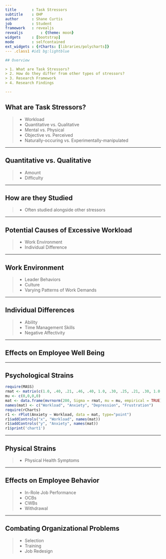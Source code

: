 ```yaml
---
title       : Task Stressors
subtitle    : OHP
author      : Shane Curtis
job         : Student
framework   : revealjs
revealjs		: {theme: moon}
widgets     : [bootstrap]   
mode        : selfcontained
ext_widgets	: {rCharts: [libraries/polycharts]}
--- .class1 #id1 bg:lightblue

## Overview

> 1. What are Task Stressors?
> 2. How do they differ from other types of stressors?
> 3. Research Framework
> 4. Research Findings

---
```


## What are Task Stressors?

> - Workload
>  - Quantitative vs. Qualitative
>  - Mental vs. Physical
>  - Objective vs. Perceived
>  - Naturally-occuring vs. Experimentally-manipulated

---

## Quantitative vs. Qualitative

> - Amount
> - Difficulty

---

## How are they Studied

> - Often studied alongside other stressors

---

## Potential Causes of Excessive Workload

> - Work Environment
> - Individual Difference

---

## Work Environment

> - Leader Behaviors
> - Culture
> - Varying Patterns of Work Demands

---

## Individual Differences

> - Ability
> - Time Management Skills
> - Negative Affectivity

---

## Effects on Employee Well Being

---

## Psychological Strains

```r
require(MASS)
rmat <- matrix(c(1.0, .40, .21, .46, .40, 1.0, .30, .25, .21, .30, 1.0, .10, .46, .25, .10, 1.0), nrow = 4, byrow = T)
mu <- c(0,0,0,0)
mat <- data.frame(mvrnorm(200, Sigma = rmat, mu = mu, empirical = TRUE))
names(mat) <- c("Workload", "Anxiety", "Depression", "Frustration")
require(rCharts)
r1 <- rPlot(Anxiety ~ Workload, data = mat, type="point")
r1$addControls("x", "Workload", names(mat))
r1$addControls("y", "Anxiety", names(mat))
r1$print('chart1')
```

---

## Physical Strains

> - Physical Health Symptoms 

---

## Effects on Employee Behavior

> - In-Role Job Performance
> - OCBs
> - CWBs
> - Withdrawal

---

## Combating Organizational Problems

> - Selection
> - Training
> - Job Redesign







